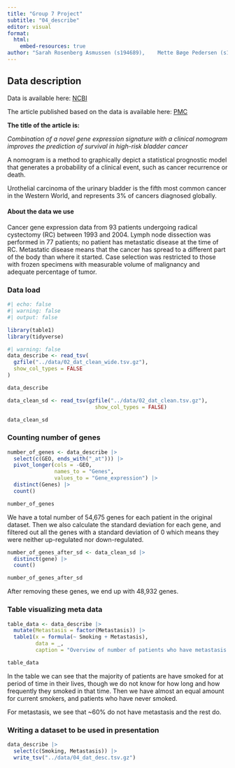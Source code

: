 ```yaml
---
title: "Group 7 Project"
subtitle: "04_describe"
editor: visual
format:
  html:
    embed-resources: true
author: "Sarah Rosenberg Asmussen (s194689),	Mette Bøge Pedersen (s194679),	Caroline Amalie Bastholm Jensen (s213427), Jaime Noguera Piera (s233773), Yassine Turki (s231735)"
---
```


## Data description

Data is available here: [NCBI](https://www.ncbi.nlm.nih.gov/geo/query/acc.cgi?acc=GSE31684)

The article published based on the data is available here: [PMC](https://www.ncbi.nlm.nih.gov/pmc/articles/PMC3569085/)

**The title of the article is:**

*Combination of a novel gene expression signature with a clinical nomogram improves the prediction of survival in high-risk bladder cancer*

A nomogram is a method to graphically depict a statistical prognostic model that generates a probability of a clinical event, such as cancer recurrence or death.

Urothelial carcinoma of the urinary bladder is the fifth most common cancer in the Western World, and represents 3% of cancers diagnosed globally.

#### About the data we use

Cancer gene expression data from 93 patients undergoing radical cystectomy (RC) between 1993 and 2004. Lymph node dissection was performed in 77 patients; no patient has metastatic disease at the time of RC. Metastatic disease means that the cancer has spread to a different part of the body than where it started. Case selection was restricted to those with frozen specimens with measurable volume of malignancy and adequate percentage of tumor.

### Data load

```r
#| echo: false
#| warning: false
#| output: false

library(table1)
library(tidyverse)
```

```r
#| warning: false
data_describe <- read_tsv(
  gzfile("../data/02_dat_clean_wide.tsv.gz"),
  show_col_types = FALSE
)

data_describe
```

```r
data_clean_sd <- read_tsv(gzfile("../data/02_dat_clean.tsv.gz"),
                            show_col_types = FALSE)

data_clean_sd
```

### Counting number of genes

```r
number_of_genes <- data_describe |> 
  select(c(GEO, ends_with("_at"))) |> 
  pivot_longer(cols = -GEO,
               names_to = "Genes",
               values_to = "Gene_expression") |> 
  distinct(Genes) |> 
  count()

number_of_genes
```

We have a total number of 54,675 genes for each patient in the original dataset. Then we also calculate the standard deviation for each gene, and filtered out all the genes with a standard deviation of 0 which means they were neither up-regulated nor down-regulated.

```r
number_of_genes_after_sd <- data_clean_sd |> 
  distinct(gene) |> 
  count()

number_of_genes_after_sd
```

After removing these genes, we end up with 48,932 genes.

### Table visualizing meta data

```r
table_data <- data_describe |> 
  mutate(Metastasis = factor(Metastasis)) |> 
  table1(x = formula(~ Smoking + Metastasis), 
         data = _,
         caption = "Overview of number of patients who have metastasis and smoking status")

table_data
```

In the table we can see that the majority of patients are have smoked for at period of time in their lives, though we do not know for how long and how frequently they smoked in that time. Then we have almost an equal amount for current smokers, and patients who have never smoked.

For metastasis, we see that \~60% do not have metastasis and the rest do.

### Writing a dataset to be used in presentation

```r
data_describe |>
  select(c(Smoking, Metastasis)) |> 
  write_tsv("../data/04_dat_desc.tsv.gz")
```
